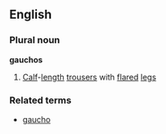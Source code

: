 ==English==
===Plural noun===
'''gauchos'''
#[[Calf]]-[[length]] [[trousers]] with [[flared]] [[leg]]s
===Related terms===
*[[gaucho]]